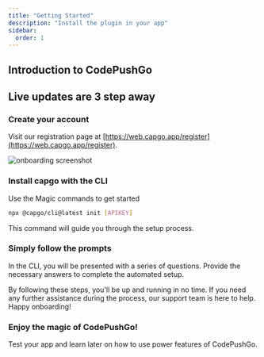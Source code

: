 ```yaml
---
title: "Getting Started"
description: "Install the plugin in your app"
sidebar:
  order: 1
---
```



## Introduction to CodePushGo
<YouTube id="NzXXKoyhTIo" title="Capgo in 15 min" />

## Live updates are 3 step away

### Create your account

Visit our registration page at [https://web.capgo.app/register](https://web.capgo.app/register).

![onboarding screenshot](/onboard.webp "onboarding screenshot")

### Install capgo with the CLI

Use the Magic commands to get started

```bash
npx @capgo/cli@latest init [APIKEY]
```

This command will guide you through the setup process.

### Simply follow the prompts

In the CLI, you will be presented with a series of questions. Provide the necessary answers to complete the automated setup.

<Aside type="tip">
  By following these steps, you'll be up and running in no time. If you need any further assistance during the process, our support team is here to help. Happy onboarding!
</Aside>

### Enjoy the magic of CodePushGo!

Test your app and learn later on how to use power features of CodePushGo.
